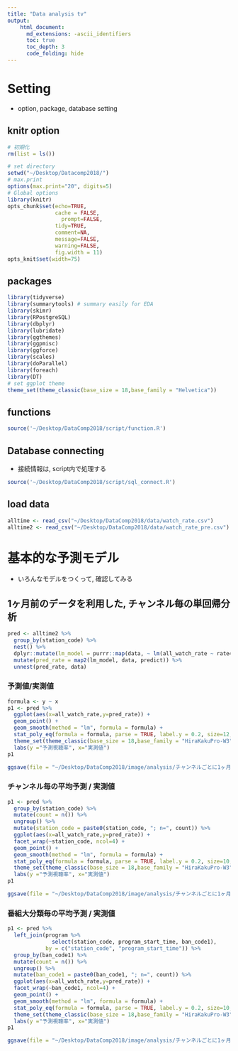 ```yaml
---
title: "Data analysis tv"
output: 
    html_document:
      md_extensions: -ascii_identifiers
      toc: true
      toc_depth: 3
      code_folding: hide
---
```


# Setting{.tabset .tabset-fade .tabset-pills}

- option, package, database setting

## knitr option

```r
# 初期化
rm(list = ls())
```

```r
# set directory
setwd("~/Desktop/Datacomp2018/") 
# max.print 
options(max.print="20", digits=5)
# Global options
library(knitr)
opts_chunk$set(echo=TRUE,
               cache = FALSE,
	             prompt=FALSE,
               tidy=TRUE,
               comment=NA,
               message=FALSE,
               warning=FALSE,
               fig.width = 11)
opts_knit$set(width=75)
```

## packages

```r
library(tidyverse)
library(summarytools) # summary easily for EDA
library(skimr) 
library(RPostgreSQL)
library(dbplyr)
library(lubridate)
library(ggthemes)
library(ggpmisc)
library(ggforce)
library(scales)
library(doParallel)
library(foreach)
library(DT)
# set ggplot theme
theme_set(theme_classic(base_size = 18,base_family = "Helvetica"))
```

## functions

```r
source('~/Desktop/DataComp2018/script/function.R')
```

## Database connecting 

- 接続情報は, script内で処理する

```r
source('~/Desktop/DataComp2018/script/sql_connect.R')
```

## load data

```r
alltime <- read_csv("~/Desktop/DataComp2018/data/watch_rate.csv")
alltime2 <- read_csv("~/Desktop/DataComp2018/data/watch_rate_pre.csv")
```

# 基本的な予測モデル

- いろんなモデルをつくって, 確認してみる

## 1ヶ月前のデータを利用した, チャンネル毎の単回帰分析

```r
pred <- alltime2 %>% 
  group_by(station_code) %>% 
  nest() %>% 
  dplyr::mutate(lm_model = purrr::map(data, ~ lm(all_watch_rate ~ rate4, data = .))) %>% 
  mutate(pred_rate = map2(lm_model, data, predict)) %>% 
  unnest(pred_rate, data)
```

### 予測値/実測値

```r
formula <- y ~ x
p1 <- pred %>% 
  ggplot(aes(x=all_watch_rate,y=pred_rate)) + 
  geom_point() + 
  geom_smooth(method = "lm", formula = formula) +
  stat_poly_eq(formula = formula, parse = TRUE, label.y = 0.2, size=12, color = "magenta3") + 
  theme_set(theme_classic(base_size = 18,base_family = "HiraKakuPro-W3")) +
  labs(y ="予測視聴率", x="実測値") 
p1
```

```r
ggsave(file = "~/Desktop/DataComp2018/image/analysis/チャンネルごとに1ヶ月前データにより単回帰で算出した予測視聴率と総合視聴率の関係性.png", plot = p1, dpi = 100, width = 19.73, height = 9.3)
```

### チャンネル毎の平均予測 / 実測値

```r
p1 <- pred %>% 
  group_by(station_code) %>%
  mutate(count = n()) %>%
  ungroup() %>%
  mutate(station_code = paste0(station_code, "; n=", count)) %>% 
  ggplot(aes(x=all_watch_rate,y=pred_rate)) + 
  facet_wrap(~station_code, ncol=4) +
  geom_point() +
  geom_smooth(method = "lm", formula = formula) +
  stat_poly_eq(formula = formula, parse = TRUE, label.y = 0.2, size=10, color = "magenta3") + 
  theme_set(theme_classic(base_size = 18,base_family = "HiraKakuPro-W3")) +
  labs(y ="予測視聴率", x="実測値")
p1
```

```r
ggsave(file = "~/Desktop/DataComp2018/image/analysis/チャンネルごとに1ヶ月前データにより単回帰で算出した予測視聴率と総合視聴率の関係性(チャンネル別).png", plot = p1, dpi = 100, width = 19.73, height = 9.3)
```

### 番組大分類毎の平均予測 / 実測値

```r
p1 <- pred %>% 
  left_join(program %>% 
              select(station_code, program_start_time, ban_code1),
            by = c("station_code", "program_start_time")) %>% 
  group_by(ban_code1) %>%
  mutate(count = n()) %>%
  ungroup() %>%
  mutate(ban_code1 = paste0(ban_code1, "; n=", count)) %>% 
  ggplot(aes(x=all_watch_rate,y=pred_rate)) + 
  facet_wrap(~ban_code1, ncol=4) +
  geom_point() +
  geom_smooth(method = "lm", formula = formula) +
  stat_poly_eq(formula = formula, parse = TRUE, label.y = 0.2, size=10, color = "magenta3") + 
  theme_set(theme_classic(base_size = 18,base_family = "HiraKakuPro-W3")) +
  labs(y ="予測視聴率", x="実測値") 
p1
```

```r
ggsave(file = "~/Desktop/DataComp2018/image/analysis/チャンネルごとに1ヶ月前データにより単回帰で算出した予測視聴率と総合視聴率の関係性(大分類別).png", plot = p1, dpi = 100, width = 19.73, height = 9.3)
```